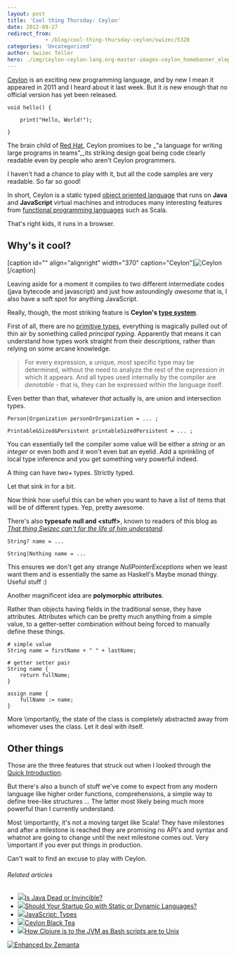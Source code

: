 ```yaml
---
layout: post
title: 'Cool thing Thursday: Ceylon'
date: 2012-09-27
redirect_from: 
            - /blog/cool-thing-thursday-ceylon/swizec/5328
categories: 'Uncategorized'
author: Swizec Teller
hero: ./img/ceylon-ceylon-lang.org-master-images-ceylon_homebanner_elephant.png
---
```

[Ceylon](http://ceylon-lang.org/) is an exciting new programming language, and by new I mean it appeared in 2011 and I heard about it last week. But it _is_ new enough that no official version has yet been released.

```
void hello() {  

    print("Hello, World!");  

}
```

The brain child of [Red Hat](http://www.redhat.com "Red Hat"), Ceylon promises to be _"a language for writing large programs in teams",_its striking design goal being code clearly readable even by people who aren't Ceylon programmers.



I haven't had a chance to play with it, but all the code samples are very readable. So far so good!



In short, Ceylon is a static typed [object oriented language](http://en.wikipedia.org/wiki/Object-oriented_programming "Object-oriented programming") that runs on **Java** and **JavaScript** virtual machines and introduces many interesting features from [functional programming languages](http://en.wikipedia.org/wiki/Functional_programming "Functional programming") such as Scala.



That's right kids, it runs in a browser.

## Why's it cool?

\[caption id="" align="alignright" width="370" caption="Ceylon"]![Ceylon](./img/ceylon-ceylon-lang.org-master-images-ceylon_homebanner_elephant.png "Ceylon")\[/caption]



Leaving aside for a moment it compiles to two different intermediate codes (java bytecode and javascript) and just how astoundingly _awesome_ that is, I also have a soft spot for anything JavaScript.



Really, though, the most striking feature is **Ceylon's [type system](http://en.wikipedia.org/wiki/Type_system "Type system")**.



First of all, there are no [primitive types](http://en.wikipedia.org/wiki/Primitive_data_type "Primitive data type"), everything is magically pulled out of thin air by something called _principal typing._ Apparently that means it can understand how types work straight from their descriptions, rather than relying on some arcane knowledge.

> For every expression, a unique, most specific type may be determined, without the need to analyze the rest of the expression in which it appears. And all types used internally by the compiler are _denotable_ - that is, they can be expressed within the language itself.

Even better than that, whatever _that_ actually is, are union and intersection types.

```
Person|Organization personOrOrganization = ... ;

Printable&Sized&Persistent printableSizedPersistent = ... ;
```

You can essentially tell the compiler some value will be either a _string_ or an _integer_ or even both and it won't even bat an eyelid. Add a sprinkling of local type inference and you get something very powerful indeed.



A thing can have _two+_ types. Strictly typed.



Let that sink in for a bit.



Now think how useful this can be when you want to have a list of items that will be of different types. Yep, pretty awesome.



There's also **typesafe null and &lt;stuff>**, known to readers of this blog as _[That thing Swizec can't for the life of him understand](http://swizec.com/blog/monads-monads-monads-monads/swizec/5206 "Monads, monads, monads, monads")._

```
String? name = ...

String|Nothing name = ...
```

This ensures we don't get any strange _NullPointerExceptions_ when we least want them and is essentially the same as Haskell's Maybe monad thingy. Useful stuff :)



Another magnificent idea are **polymorphic attributes**.



Rather than objects having fields in the traditional sense, they have attributes. Attributes which can be pretty much anything from a simple value, to a getter-setter combination without being forced to manually define these things.

```
# simple value
String name = firstName + " " + lastName;

# getter setter pair
String name {
    return fullName;
}

assign name {
    fullName := name;
}
```

More \\importantly, the state of the class is completely abstracted away from whomever uses the class. Let it deal with itself.

## Other things

Those are the three features that struck out when I looked through the [Quick Introduction](http://ceylon-lang.org/documentation/current/introduction/).



But there's also a bunch of stuff we've come to expect from any modern language like higher order functions, comprehensions, a simple way to define tree-like structures ... The latter most likely being much more powerful than I currently understand.



Most \\importantly, it's not a moving target like Scala! They have milestones and after a milestone is reached they are promising no API's and syntax and whatnot are going to change until the next milestone comes out. Very \\important if you ever put things in production.



Can't wait to find an excuse to play with Ceylon.

###### Related articles

- [![](http://i.zemanta.com/noimg_2_80_80.jpg)](http://www.javacodegeeks.com/2012/09/is-java-dead-or-invincible.html)[Is Java Dead or Invincible?](http://www.javacodegeeks.com/2012/09/is-java-dead-or-invincible.html)
- [![](http://i.zemanta.com/noimg_77_80_80.jpg)](http://architects.dzone.com/articles/should-your-static-go-static)[Should Your Startup Go with Static or Dynamic Languages?](http://architects.dzone.com/articles/should-your-static-go-static)
- [![](http://i.zemanta.com/noimg_105_80_80.jpg)](http://blogs.adobe.com/webplatform/2012/08/27/javascript-types/)[JavaScript: Types](http://blogs.adobe.com/webplatform/2012/08/27/javascript-types/)
- [![](http://i.zemanta.com/107082342_80_80.jpg)](http://englishtea.us/2012/08/16/ceylon-black-tea/)[Ceylon Black Tea](http://englishtea.us/2012/08/16/ceylon-black-tea/)
- [![](http://i.zemanta.com/noimg_54_80_80.jpg)](http://slidetocode.com/2012/09/26/clojures-place-in-the-jvm/)[How Clojure is to the JVM as Bash scripts are to Unix](http://slidetocode.com/2012/09/26/clojures-place-in-the-jvm/)

[![Enhanced by Zemanta](http://img.zemanta.com/zemified_e.png?x-id=5de5fd7f-88ce-4913-a43b-02d4f5a4083e)](http://www.zemanta.com/?px "Enhanced by Zemanta")